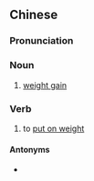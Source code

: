 {{also|发胖}}
==Chinese==
{{zh-forms|s=发胖}}

===Pronunciation===
{{zh-pron
|m=fāpàng
|cat=n,v
}}

===Noun===
{{zh-noun}}

# [[weight gain]]

===Verb===
{{zh-verb}}

# to [[put on weight]]

====Antonyms====
* {{zh-l|減肥}}